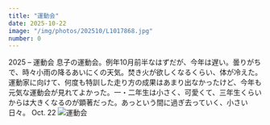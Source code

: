 ```yaml
---
title: "運動会"
date: 2025-10-22
image: "/img/photos/202510/L1017868.jpg"
number: 0
---
```




<Sheet bkg="#006049" color="#FFF">
  <Title level={1} size="l" color="#006049" row="9">So Cold Day</Title>
  <RunningHead>2025 – 運動会</RunningHead>
  <Caption color="#fff" position="bottom-left" padding={true}>
    息子の運動会。例年10月前半なはずだが、今年は遅い。曇りがちで、時々小雨の降るあいにくの天気。焚き火が欲しくなるくらい、体が冷えた。運動家に向けて、何度も特訓した走り方の成果はあまり出なかったけど、今年も元気な運動会が見れてよかった。一・二年生は小さく、可愛くて、三年生くらいからは大きくなるのが顕著だった。あっという間に過ぎ去っていく、小さい日々。
  </Caption>
  <Nombre position="bottom-right">Oct. 22</Nombre>
  <Image src="/img/photos/202510/L1017868.jpg" alt="運動会" size="frame" />
</Sheet>
